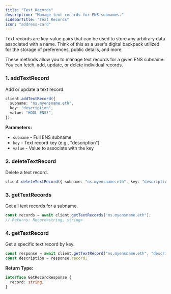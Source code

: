 ```yaml
---
title: "Text Records"
description: "Manage text records for ENS subnames."
sidebarTitle: "Text Records"
icon: "address-card"
---
```


<Note>
  Text records are key-value pairs that can be used to store any arbitrary data associated with a name. Think of this as a user's digital backpack utilized for the storage of preferences, public details, and more.
</Note>

These methods allow you to manage text records for a given ENS subname. You can fetch, add, update, or delete individual records.

### 1. addTextRecord

Add or update a text record.

```typescript
client.addTextRecord({
  subname: "ns.myensname.eth",
  key: "description",
  value: "HODL ENS!",
});
```

**Parameters:**
- `subname` - Full ENS subname
- `key` - Text record key (e.g., "description")
- `value` - Value to associate with the key

### 2. deleteTextRecord

Delete a text record.

```typescript
client.deleteTextRecord({ subname: "ns.myensname.eth", key: "description" });
```

### 3. getTextRecords

Get all text records for a subname.

```typescript
const records = await client.getTextRecords("ns.myensname.eth");
// Returns: Record<string, string>
```

### 4. getTextRecord

Get a specific text record by key.

```typescript
const response = await client.getTextRecord("ns.myensname.eth", "description");
const description = response.record;
```

**Return Type:**
```typescript
interface GetRecordResponse {
  record: string;
}
```
